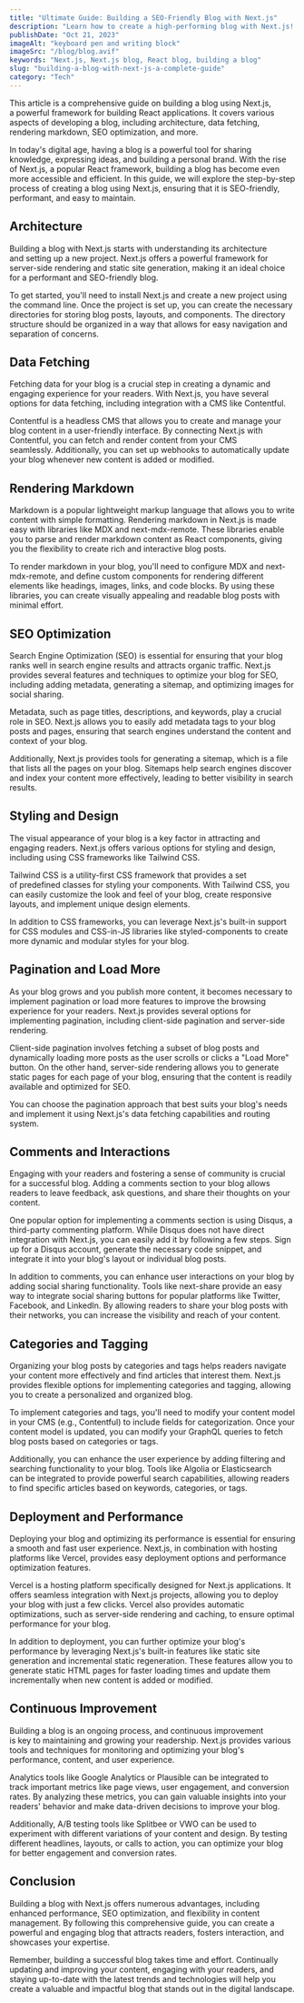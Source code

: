 ```yaml
---
title: "Ultimate Guide: Building a SEO-Friendly Blog with Next.js"
description: "Learn how to create a high-performing blog with Next.js! Explore architecture, data fetching, markdown rendering, SEO optimization, and more. Start sharing your ideas and building your brand today!"
publishDate: "Oct 21, 2023"
imageAlt: "keyboard pen and writing block"
imageSrc: "/blog/blog.avif"
keywords: "Next.js, Next.js blog, React blog, building a blog"
slug: "building-a-blog-with-next-js-a-complete-guide"
category: "Tech"
---
```


This article is a comprehensive guide on building a blog using Next.js, a powerful framework for building React applications. It covers various aspects of developing a blog, including architecture, data fetching, rendering markdown, SEO optimization, and more.

In today's digital age, having a blog is a powerful tool for sharing knowledge, expressing ideas, and building a personal brand. With the rise of Next.js, a popular React framework, building a blog has become even more accessible and efficient. In this guide, we will explore the step-by-step process of creating a blog using Next.js, ensuring that it is SEO-friendly, performant, and easy to maintain.

## Architecture

Building a blog with Next.js starts with understanding its architecture and setting up a new project. Next.js offers a powerful framework for server-side rendering and static site generation, making it an ideal choice for a performant and SEO-friendly blog.

To get started, you'll need to install Next.js and create a new project using the command line. Once the project is set up, you can create the necessary directories for storing blog posts, layouts, and components. The directory structure should be organized in a way that allows for easy navigation and separation of concerns.

## Data Fetching

Fetching data for your blog is a crucial step in creating a dynamic and engaging experience for your readers. With Next.js, you have several options for data fetching, including integration with a CMS like Contentful.

Contentful is a headless CMS that allows you to create and manage your blog content in a user-friendly interface. By connecting Next.js with Contentful, you can fetch and render content from your CMS seamlessly. Additionally, you can set up webhooks to automatically update your blog whenever new content is added or modified.

## Rendering Markdown

Markdown is a popular lightweight markup language that allows you to write content with simple formatting. Rendering markdown in Next.js is made easy with libraries like MDX and next-mdx-remote. These libraries enable you to parse and render markdown content as React components, giving you the flexibility to create rich and interactive blog posts.

To render markdown in your blog, you'll need to configure MDX and next-mdx-remote, and define custom components for rendering different elements like headings, images, links, and code blocks. By using these libraries, you can create visually appealing and readable blog posts with minimal effort.

## SEO Optimization

Search Engine Optimization (SEO) is essential for ensuring that your blog ranks well in search engine results and attracts organic traffic. Next.js provides several features and techniques to optimize your blog for SEO, including adding metadata, generating a sitemap, and optimizing images for social sharing.

Metadata, such as page titles, descriptions, and keywords, play a crucial role in SEO. Next.js allows you to easily add metadata tags to your blog posts and pages, ensuring that search engines understand the content and context of your blog.

Additionally, Next.js provides tools for generating a sitemap, which is a file that lists all the pages on your blog. Sitemaps help search engines discover and index your content more effectively, leading to better visibility in search results.

## Styling and Design

The visual appearance of your blog is a key factor in attracting and engaging readers. Next.js offers various options for styling and design, including using CSS frameworks like Tailwind CSS.

Tailwind CSS is a utility-first CSS framework that provides a set of predefined classes for styling your components. With Tailwind CSS, you can easily customize the look and feel of your blog, create responsive layouts, and implement unique design elements.

In addition to CSS frameworks, you can leverage Next.js's built-in support for CSS modules and CSS-in-JS libraries like styled-components to create more dynamic and modular styles for your blog.

## Pagination and Load More

As your blog grows and you publish more content, it becomes necessary to implement pagination or load more features to improve the browsing experience for your readers. Next.js provides several options for implementing pagination, including client-side pagination and server-side rendering.

Client-side pagination involves fetching a subset of blog posts and dynamically loading more posts as the user scrolls or clicks a "Load More" button. On the other hand, server-side rendering allows you to generate static pages for each page of your blog, ensuring that the content is readily available and optimized for SEO.

You can choose the pagination approach that best suits your blog's needs and implement it using Next.js's data fetching capabilities and routing system.

## Comments and Interactions

Engaging with your readers and fostering a sense of community is crucial for a successful blog. Adding a comments section to your blog allows readers to leave feedback, ask questions, and share their thoughts on your content.

One popular option for implementing a comments section is using Disqus, a third-party commenting platform. While Disqus does not have direct integration with Next.js, you can easily add it by following a few steps. Sign up for a Disqus account, generate the necessary code snippet, and integrate it into your blog's layout or individual blog posts.

In addition to comments, you can enhance user interactions on your blog by adding social sharing functionality. Tools like next-share provide an easy way to integrate social sharing buttons for popular platforms like Twitter, Facebook, and LinkedIn. By allowing readers to share your blog posts with their networks, you can increase the visibility and reach of your content.

## Categories and Tagging

Organizing your blog posts by categories and tags helps readers navigate your content more effectively and find articles that interest them. Next.js provides flexible options for implementing categories and tagging, allowing you to create a personalized and organized blog.

To implement categories and tags, you'll need to modify your content model in your CMS (e.g., Contentful) to include fields for categorization. Once your content model is updated, you can modify your GraphQL queries to fetch blog posts based on categories or tags.

Additionally, you can enhance the user experience by adding filtering and searching functionality to your blog. Tools like Algolia or Elasticsearch can be integrated to provide powerful search capabilities, allowing readers to find specific articles based on keywords, categories, or tags.

## Deployment and Performance

Deploying your blog and optimizing its performance is essential for ensuring a smooth and fast user experience. Next.js, in combination with hosting platforms like Vercel, provides easy deployment options and performance optimization features.

Vercel is a hosting platform specifically designed for Next.js applications. It offers seamless integration with Next.js projects, allowing you to deploy your blog with just a few clicks. Vercel also provides automatic optimizations, such as server-side rendering and caching, to ensure optimal performance for your blog.

In addition to deployment, you can further optimize your blog's performance by leveraging Next.js's built-in features like static site generation and incremental static regeneration. These features allow you to generate static HTML pages for faster loading times and update them incrementally when new content is added or modified.

## Continuous Improvement

Building a blog is an ongoing process, and continuous improvement is key to maintaining and growing your readership. Next.js provides various tools and techniques for monitoring and optimizing your blog's performance, content, and user experience.

Analytics tools like Google Analytics or Plausible can be integrated to track important metrics like page views, user engagement, and conversion rates. By analyzing these metrics, you can gain valuable insights into your readers' behavior and make data-driven decisions to improve your blog.

Additionally, A/B testing tools like Splitbee or VWO can be used to experiment with different variations of your content and design. By testing different headlines, layouts, or calls to action, you can optimize your blog for better engagement and conversion rates.

## Conclusion

Building a blog with Next.js offers numerous advantages, including enhanced performance, SEO optimization, and flexibility in content management. By following this comprehensive guide, you can create a powerful and engaging blog that attracts readers, fosters interaction, and showcases your expertise.

Remember, building a successful blog takes time and effort. Continually updating and improving your content, engaging with your readers, and staying up-to-date with the latest trends and technologies will help you create a valuable and impactful blog that stands out in the digital landscape.
